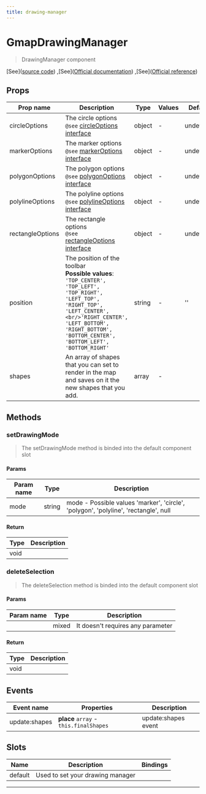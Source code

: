 ```yaml
---
title: drawing-manager
---
```


  # GmapDrawingManager

  
  > DrawingManager component
  
  
  
  
  
  [See]([source code](/guide/drawing-manager.html#source-code))
,[See]([Official documentation](https://developers.google.com/maps/documentation/javascript/drawinglayer))
,[See]([Official reference](https://developers.google.com/maps/documentation/javascript/reference/drawing))

  

  
## Props

  | Prop name     | Description | Type      | Values      | Default     |
  | ------------- | ----------- | --------- | ----------- | ----------- |
  | circleOptions | The circle options<br/>`@see` [circleOptions interface](https://developers.google.com/maps/documentation/javascript/reference/polygon#CircleOptions) | object | - | undefined |
| markerOptions | The marker options<br/>`@see` [markerOptions interface](https://developers.google.com/maps/documentation/javascript/reference/marker#MarkerOptions) | object | - | undefined |
| polygonOptions | The polygon options<br/>`@see` [polygonOptions interface](https://developers.google.com/maps/documentation/javascript/reference/polygon#PolygonOptions) | object | - | undefined |
| polylineOptions | The polyline options<br/>`@see` [polylineOptions interface](https://developers.google.com/maps/documentation/javascript/reference/polygon#PolylineOptions) | object | - | undefined |
| rectangleOptions | The rectangle options<br/>`@see` [rectangleOptions interface](https://developers.google.com/maps/documentation/javascript/reference/polygon#RectangleOptions) | object | - | undefined |
| position | The position of the toolbar<br/>**Possible values**: `'TOP_CENTER', 'TOP_LEFT', 'TOP_RIGHT', 'LEFT_TOP', 'RIGHT_TOP', 'LEFT_CENTER',<br/>'RIGHT_CENTER', 'LEFT_BOTTOM', 'RIGHT_BOTTOM', 'BOTTOM_CENTER', 'BOTTOM_LEFT', 'BOTTOM_RIGHT'` | string | - | '' |
| shapes | An array of shapes that you can set to render in the map and saves on it the new shapes that you add. | array | - |  |

  
  
## Methods

  
### setDrawingMode
  > The setDrawingMode method is binded into the default component slot

  
#### Params

  | Param name     | Type        | Description  |
  | ------------- |------------- | -------------|
  | mode | string | mode - Possible values 'marker', 'circle', 'polygon', 'polyline', 'rectangle', null |

  
#### Return

  | Type        | Description  |
  | ------------- | -------------|
  | void |  |
  
  
### deleteSelection
  > The deleteSelection method is binded into the default component slot

  
#### Params

  | Param name     | Type        | Description  |
  | ------------- |------------- | -------------|
  |  | mixed | It doesn't requires any parameter |

  
#### Return

  | Type        | Description  |
  | ------------- | -------------|
  | void |  |
  
  
  
  
## Events

  | Event name     | Properties     | Description  |
  | -------------- |--------------- | -------------|
  | update:shapes | **place** `array` - `this.finalShapes` | update:shapes event

  
  
## Slots

  | Name          | Description  | Bindings |
  | ------------- | ------------ | -------- |
  | default | Used to set your drawing manager | <br/> |

  ---


  
  